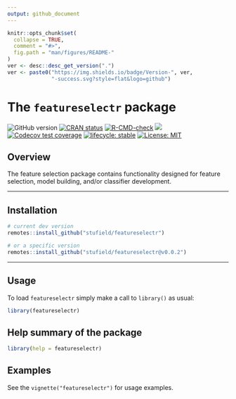 ```yaml
---
output: github_document
---
```



<!-- README.md is generated from README.Rmd. Please edit that file -->


```r
knitr::opts_chunk$set(
  collapse = TRUE,
  comment = "#>",
  fig.path = "man/figures/README-"
)
ver <- desc::desc_get_version(".")
ver <- paste0("https://img.shields.io/badge/Version-", ver,
              "-success.svg?style=flat&logo=github")
```


# The `featureselectr` package

<!-- badges: start -->
![GitHub version](`r ver`)
[![CRAN status](http://www.r-pkg.org/badges/version/featureselectr)](https://cran.r-project.org/package=featureselectr)
[![R-CMD-check](https://github.com/stufield/featureselectr/workflows/R-CMD-check/badge.svg)](https://github.com/stufield/featureselectr/actions)
[![](https://cranlogs.r-pkg.org/badges/grand-total/featureselectr)](https://cran.r-project.org/package=featureselectr)
[![Codecov test coverage](https://codecov.io/gh/stufield/featureselectr/branch/main/graph/badge.svg)](https://app.codecov.io/gh/stufield/featureselectr?branch=main)
[![lifecycle: stable](https://img.shields.io/badge/lifecycle-stable-brightgreen.svg)](https://lifecycle.r-lib.org/articles/stages.html#stable)
[![License: MIT](https://img.shields.io/badge/License-MIT-blue.svg)](https://choosealicense.com/licenses/mit/)
<!-- badges: end -->



## Overview

The feature selection package contains functionality designed for feature
selection, model building, and/or classifier development.


------------------


## Installation

```r
# current dev version
remotes::install_github("stufield/featureselectr")

# or a specific version
remotes::install_github("stufield/featureselectr@v0.0.2")
```


------------------


## Usage

To load `featureselectr` simply make a call to `library()` as usual:

```r
library(featureselectr)
```


## Help summary of the package

```r
library(help = featureselectr)
```


## Examples

See the `vignette("featureselectr")` for usage examples.

